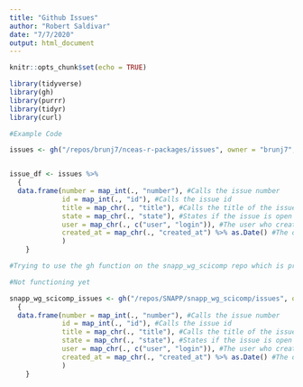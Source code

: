 ```yaml
---
title: "Github Issues"
author: "Robert Saldivar"
date: "7/7/2020"
output: html_document
---
```


```r
knitr::opts_chunk$set(echo = TRUE)
```

```r
library(tidyverse)
library(gh)
library(purrr)
library(tidyr)
library(curl)

```

```r

#Example Code

issues <- gh("/repos/brunj7/nceas-r-packages/issues", owner = "brunj7", repo = "nceas-r-packages")


issue_df <- issues %>%
  {
  data.frame(number = map_int(., "number"), #Calls the issue number
             id = map_int(., "id"), #Calls the issue id
             title = map_chr(., "title"), #Calls the title of the issue
             state = map_chr(., "state"), #States if the issue is open or closed
             user = map_chr(., c("user", "login")), #The user who created the issue
             created_at = map_chr(., "created_at") %>% as.Date() #The date the issue was created
             )
    }

```


```r
#Trying to use the gh function on the snapp_wg_scicomp repo which is private.

#Not functioning yet

snapp_wg_scicomp_issues <- gh("/repos/SNAPP/snapp_wg_scicomp/issues", owner = "SNAPP", repo = "snapp_wg_scicomp") %>%
  {
  data.frame(number = map_int(., "number"), #Calls the issue number
             id = map_int(., "id"), #Calls the issue id
             title = map_chr(., "title"), #Calls the title of the issue
             state = map_chr(., "state"), #States if the issue is open or closed
             user = map_chr(., c("user", "login")), #The user who created the issue
             created_at = map_chr(., "created_at") %>% as.Date() #The date the issue was created
             )
    }
  
```


